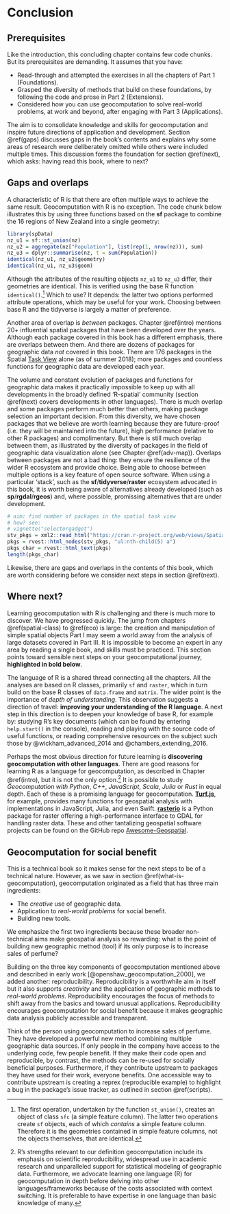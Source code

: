 # Conclusion {#conclusion}

## Prerequisites {-}

Like the introduction, this concluding chapter contains few code chunks.
But its prerequisites are demanding.
It assumes that you have:

- Read-through and attempted the exercises in all the chapters of Part 1 (Foundations).
- Grasped the diversity of methods that build on these foundations, by following the code and prose in Part 2 (Extensions).
- Considered how you can use geocomputation to solve real-world problems, at work and beyond, after engaging with Part 3 (Applications).

The aim is to consolidate knowledge and skills for geocomputation and inspire future directions of application and development.
<!-- Section \@ref(concepts) reviews the content covered in the previous chapters but at a high level. -->
<!-- Previous chapters focus on the details of packages, functions, and arguments needed for geocomputation with R. -->
<!-- This chapter focuses on concepts that recur throughout the book and how they may be useful. -->
Section \@ref(gaps) discusses gaps in the book's contents and explains why some areas of research were deliberately omitted while others were included multiple times.
This discussion forms the foundation for section \@ref(next), which asks:
having read this book, where to next?

<!-- Section \@ref(next) -->

<!-- Section \@ref(benefit) -->

<!-- ## Concepts for geocomputation {#concepts} -->

## Gaps and overlaps {#gaps}

A characteristic of R is that there are often multiple ways to achieve the same result.
Geocomputation with R is no exception.
The code chunk below illustrates this by using three functions
<!-- from 3 packages (**sf**, base R's **stats** and tidyverse's **dplyr**) -->
based on the **sf** package to combine the 16 regions of New Zealand into a single geometry:

```r
library(spData)
nz_u1 = sf::st_union(nz)
nz_u2 = aggregate(nz["Population"], list(rep(1, nrow(nz))), sum)
nz_u3 = dplyr::summarise(nz, t = sum(Population))
identical(nz_u1, nz_u2$geometry)
identical(nz_u1, nz_u3$geom)
```

Although the attributes of the resulting objects `nz_u1` to `nz_u3` differ, their geometries are identical.
This is verified using the base R function `identical()`.^[
The first operation, undertaken by the function `st_union()`, creates an object of class `sfc` (a simple feature column).
The latter two operations create `sf` objects, each of which *contains* a simple feature column.
Therefore it is the geometries contained in simple feature columns, not the objects themselves, that are identical.
]
Which to use?
It depends: the latter two options performed attribute operations, which may be useful for your work.
Choosing between base R and the tidyverse is largely a matter of preference.

Another area of overlap is *between* packages.
Chapter \@ref(intro) mentions 20+ influential spatial packages that have been developed over the years.
Although each package covered in this book has a different emphasis, there are overlaps between them.
And there are dozens of packages for geographic data *not* covered in this book.
There are 176 packages in the Spatial [Task View](https://cran.r-project.org/web/views/) alone (as of summer 2018); more packages and countless functions for geographic data are developed each year.

The volume and constant evolution of packages and functions for geographic data makes it practically impossible to keep up with all developments in the broadly defined 'R-spatial' community (section \@ref(next) covers developments in other languages).
There is much overlap and some packages perform much better than others, making package selection an important decision.
From this diversity, we have chosen packages that we believe are worth learning because they are future-proof (i.e. they will be maintained into the future), high performance (relative to other R packages) and complimentary.
But there is still much overlap between them, as illustrated by the diversity of packages in the field of geographic data visualization alone (see Chapter \@ref(adv-map)).
Overlaps between packages are not a bad thing: they ensure the resilience of the wider R ecosystem and provide choice.
Being able to choose between multiple options is a key feature of open source software.
When using a particular 'stack', such as the **sf**/**tidyverse**/**raster** ecosystem advocated in this book, it is worth being aware of alternatives already developed (such as **sp**/**rgdal**/**rgeos**) and, where possible, promissing alternatives that are under development.

```r
# aim: find number of packages in the spatial task view
# how? see:
# vignette("selectorgadget")
stv_pkgs = xml2::read_html("https://cran.r-project.org/web/views/Spatial.html")
pkgs = rvest::html_nodes(stv_pkgs, "ul:nth-child(5) a")
pkgs_char = rvest::html_text(pkgs)
length(pkgs_char)
```

Likewise, there are gaps and overlaps in the contents of this book, which are worth considering before we consider next steps in section \@ref(next).

<!-- More than 15 years ago, before most of the packages used in this book had been developed,  -->

## Where next? {#next}

Learning geocomputation with R is challenging and there is much more to discover.
We have progressed quickly.
The jump from chapters \@ref(spatial-class) to \@ref(eco) is large:
the creation and manipulation of simple spatial objects Part I may seem a world away from the analysis of large datasets covered in Part III.
It is impossible to become an expert in any area by reading a single book, and skills must be practiced.
This section points toward sensible next steps on your geocomputational journey, **highlighted in bold below**.
<!-- and ordered by difficulty, beginning with continue to improve your knowledge of R. -->

The language of R is a shared thread connecting all the chapters.
All the analyses are based on R classes, primarily `sf` and `raster`, which in turn build on the base R classes of `data.frame` and `matrix`.
The wider point is the importance of *depth of understanding*.
This observation suggests a direction of travel: **improving your understanding of the R language**.
A next step in this direction is to deepen your knowledge of base R, for example by: studying R's key documents (which can be found by entering `help.start()` in the console), reading and playing with the source code of useful functions, or reading comprehensive resources on the subject such those by @wickham_advanced_2014 and @chambers_extending_2016.
<!-- creating and querying simple spatial in Chapter \ref(spatial-class) -->
<!-- maybe we should add info about places to learn more r-spatial stuff (aka github, twitter, ...?)? -->

<!-- Many directions of travel could be taken after taking the geocomputational steps -->
Perhaps the most obvious direction for future learning is **discovering geocomputation with other languages**.
There are good reasons for learning R as a language for geocomputation, as described in Chapter \@ref(intro), but it is not the only option.^[
R's strengths relevant to our definition geocomputation include its emphasis on scientific reproducibility, widespread use in academic research and unparalleled support for statistical modeling of geographic data.
Furthermore, we advocate learning one language (R) for geocomputation in depth before delving into other languages/frameworks because of the costs associated with context switching.
It is preferable to have expertise in one language than basic knowledge of many.
]
It is possible to study *Geocomputation with Python*, *C++*, *JavaScript*, *Scala*, *Julia* or *Rust* in equal depth.
Each of these is a promising language for geocomputation.
[**Turf.js**](https://github.com/Turfjs/turf), for example, provides many functions for geospatial analysis with implementations in JavaScript, Julia, and even Swift.
[**rasterio**](https://github.com/mapbox/rasterio) is a Python package for raster offering a high-performance interface to GDAL for handling raster data.
These and other tantalizing geospatial software projects can be found on the GitHub repo [Awesome-Geospatial](https://github.com/sacridini/Awesome-Geospatial).

## Geocomputation for social benefit {#benefit}

This is a technical book so it makes sense for the next steps to be of a technical nature.
However, as we saw in section \@ref(what-is-geocomputation), geocomputation originated as a field that has three main ingredients:

- The *creative* use of geographic data.
- Application to *real-world problems* for social benefit.
- Building new tools.

We emphasize the first two ingredients because these broader non-technical aims make geospatial analysis so rewarding:
what is the point of building new geographic method (tool) if its only purpose is to increase sales of perfume?
<!-- None. -->

Building on the three key components of geocomputation mentioned above and described in early work [@openshaw_geocomputation_2000], we added another: reproducibility.
Reproducibility is a worthwhile aim in itself but it also supports *creativity* and the application of geographic methods to *real-world problems*.
Reproducibility encourages the focus of methods to shift away from the basics
<!-- (which are readily available through shared code) -->
and toward unusual applications.
<!-- that nobody has yet thought of. -->
Reproducibility encourages geocomputation for social benefit because it makes geographic data analysis publicly accessible and transparent.

Think of the person using geocomputation to increase sales of perfume.
They have developed a powerful new method combining multiple geographic data sources.
If only people in the company have access to the underlying code, few people benefit.
If they make their code open and reproducible, by contrast, the methods can be re-used for socially beneficial purposes.
Furthermore, if they contribute upstream to packages they have used for their work, everyone benefits.
One accessible way to contribute upstream is creating a reprex (reproducible example) to highlight a bug in the package's issue tracker, as outlined in section \@ref(scripts). 

<!-- Like any worthwhile intellectual endeavor or nascent academic field, geocomputation is diverse and contested. -->
<!-- An editorial celebrating '21+ years of geocomputation' reflects on two decades of research that falls under the geocomputational banner [@harris_more_2017]. -->
